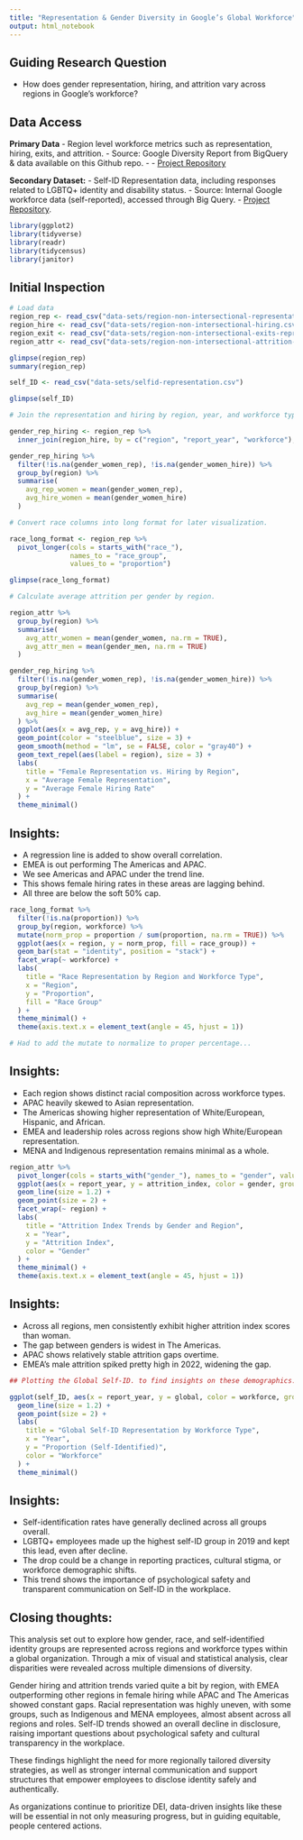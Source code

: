 ```yaml
---
title: "Representation & Gender Diversity in Google’s Global Workforce"
output: html_notebook
---
```


## Guiding Research Question
- How does gender representation, hiring, and attrition vary across regions in Google's workforce?

## Data Access

**Primary Data**
- Region level workforce metrics such as representation, hiring, exits, and attrition.
- Source: Google Diversity Report from BigQuery & data available on this Github repo.
- - [Project Repository](https://github.com/PixelQuinn/Diversity-and-Inclusion-Analysis)

**Secondary Dataset:**
- Self-ID Representation data, including responses related to LGBTQ+ identity and disability status.
- Source: Internal Google workforce data (self-reported), accessed through Big Query.
- [Project Repository](https://github.com/PixelQuinn/Diversity-and-Inclusion-Analysis).

```r
library(ggplot2)
library(tidyverse)
library(readr)
library(tidycensus)
library(janitor)
```

## Initial Inspection

```r
# Load data
region_rep <- read_csv("data-sets/region-non-intersectional-representation.csv") %>% clean_names()
region_hire <- read_csv("data-sets/region-non-intersectional-hiring.csv") %>% clean_names()
region_exit <- read_csv("data-sets/region-non-intersectional-exits-representation.csv") %>% clean_names()
region_attr <- read_csv("data-sets/region-non-intersectional-attrition-index.csv") %>% clean_names()

glimpse(region_rep)
summary(region_rep)
```

```r
self_ID <- read_csv("data-sets/selfid-representation.csv")

glimpse(self_ID)
```

```r
# Join the representation and hiring by region, year, and workforce type.

gender_rep_hiring <- region_rep %>%
  inner_join(region_hire, by = c("region", "report_year", "workforce"), suffix = c("_rep", "_hire"))
```

```r
gender_rep_hiring %>%
  filter(!is.na(gender_women_rep), !is.na(gender_women_hire)) %>%
  group_by(region) %>%
  summarise(
    avg_rep_women = mean(gender_women_rep),
    avg_hire_women = mean(gender_women_hire)
  )
```

```r
# Convert race columns into long format for later visualization.

race_long_format <- region_rep %>%
  pivot_longer(cols = starts_with("race_"),
               names_to = "race_group",
               values_to = "proportion")
```

```r
glimpse(race_long_format)
```

```r
# Calculate average attrition per gender by region.

region_attr %>%
  group_by(region) %>%
  summarise(
    avg_attr_women = mean(gender_women, na.rm = TRUE),
    avg_attr_men = mean(gender_men, na.rm = TRUE)
  )
```

```r
gender_rep_hiring %>%
  filter(!is.na(gender_women_rep), !is.na(gender_women_hire)) %>%
  group_by(region) %>%
  summarise(
    avg_rep = mean(gender_women_rep),
    avg_hire = mean(gender_women_hire)
  ) %>%
  ggplot(aes(x = avg_rep, y = avg_hire)) +
  geom_point(color = "steelblue", size = 3) +
  geom_smooth(method = "lm", se = FALSE, color = "gray40") +
  geom_text_repel(aes(label = region), size = 3) +
  labs(
    title = "Female Representation vs. Hiring by Region",
    x = "Average Female Representation",
    y = "Average Female Hiring Rate"
  ) +
  theme_minimal()
```

## Insights:
- A regression line is added to show overall correlation.
- EMEA is out performing The Americas and APAC. 
- We see Americas and APAC under the trend line.
- This shows female hiring rates in these areas are lagging behind.
- All three are below the soft 50% cap.

```r
race_long_format %>%
  filter(!is.na(proportion)) %>%
  group_by(region, workforce) %>%
  mutate(norm_prop = proportion / sum(proportion, na.rm = TRUE)) %>%
  ggplot(aes(x = region, y = norm_prop, fill = race_group)) +
  geom_bar(stat = "identity", position = "stack") +
  facet_wrap(~ workforce) +
  labs(
    title = "Race Representation by Region and Workforce Type",
    x = "Region",
    y = "Proportion",
    fill = "Race Group"
  ) +
  theme_minimal() +
  theme(axis.text.x = element_text(angle = 45, hjust = 1))

# Had to add the mutate to normalize to proper percentage...
```

## Insights:
- Each region shows distinct racial composition across workforce types.
- APAC heavily skewed to Asian representation.
- The Americas showing higher representation of White/European, Hispanic, and African.
- EMEA and leadership roles across regions show high White/European representation.
- MENA and Indigenous representation remains minimal as a whole.


```r
region_attr %>%
  pivot_longer(cols = starts_with("gender_"), names_to = "gender", values_to = "attrition_index") %>%
  ggplot(aes(x = report_year, y = attrition_index, color = gender, group = gender)) +
  geom_line(size = 1.2) +
  geom_point(size = 2) +
  facet_wrap(~ region) +
  labs(
    title = "Attrition Index Trends by Gender and Region",
    x = "Year",
    y = "Attrition Index",
    color = "Gender"
  ) +
  theme_minimal() +
  theme(axis.text.x = element_text(angle = 45, hjust = 1))
```

## Insights:
- Across all regions, men consistently exhibit higher attrition index scores than woman.
- The gap between genders is widest in The Americas.
- APAC shows relatively stable attrition gaps overtime.
- EMEA's male attrition spiked pretty high in 2022, widening the gap.

```r
## Plotting the Global Self-ID. to find insights on these demographics.

ggplot(self_ID, aes(x = report_year, y = global, color = workforce, group = workforce)) +
  geom_line(size = 1.2) +
  geom_point(size = 2) +
  labs(
    title = "Global Self-ID Representation by Workforce Type",
    x = "Year",
    y = "Proportion (Self-Identified)",
    color = "Workforce"
  ) +
  theme_minimal()
```

## Insights:
- Self-identification rates have generally declined across all groups overall.
- LGBTQ+ employees made up the highest self-ID group in 2019 and kept this lead, even after decline.
- The drop could be a change in reporting practices, cultural stigma, or workforce demographic shifts.
- This trend shows the importance of psychological safety and transparent communication on Self-ID in the workplace.

## Closing thoughts:

This analysis set out to explore how gender, race, and self-identified identity groups are represented across regions and workforce types within a global organization. Through a mix of visual and statistical analysis, clear disparities were revealed across multiple dimensions of diversity.

Gender hiring and attrition trends varied quite a bit by region, with EMEA outperforming other regions in female hiring while APAC and The Americas showed constant gaps. Racial representation was highly uneven, with some groups, such as Indigenous and MENA employees, almost absent across all regions and roles. Self-ID trends showed an overall decline in disclosure, raising important questions about psychological safety and cultural transparency in the workplace.

These findings highlight the need for more regionally tailored diversity strategies, as well as stronger internal communication and support structures that empower employees to disclose identity safely and authentically.

As organizations continue to prioritize DEI, data-driven insights like these will be essential in not only measuring progress, but in guiding equitable, people centered actions.
